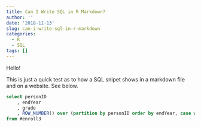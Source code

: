 ```yaml
---
title: Can I Write SQL in R Markdown?
author: ''
date: '2018-11-13'
slug: can-i-write-sql-in-r-markdown
categories:
  - R
  - SQL
tags: []
---
```


Hello!

This is just a quick test as to how a SQL snipet shows in a markdown file and on a website. See below.

```sql
select personID
	, endYear
	, grade
	, ROW_NUMBER() over (partition by personID order by endYear, case when grade  = 'KG' then '00' else grade end) as rowNum
from #enroll3
```


